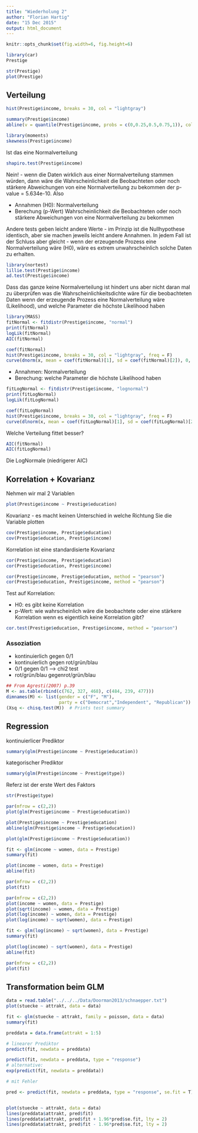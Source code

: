 ```yaml
---
title: "Wiederholung 2"
author: "Florian Hartig"
date: "15 Dec 2015"
output: html_document
---
```


```r
knitr::opts_chunk$set(fig.width=6, fig.height=6)
```

```r
library(car)
Prestige

str(Prestige)
plot(Prestige)

```

## Verteilung

```r

hist(Prestige$income, breaks = 30, col = "lightgray")

summary(Prestige$income)
abline(v = quantile(Prestige$income, probs = c(0,0.25,0.5,0.75,1)), col = "red", lwd = 2, lty = 2)

library(moments)
skewness(Prestige$income)

```


Ist das eine Normalverteilung

```r
shapiro.test(Prestige$income)
```

Nein! - wenn die Daten wirklich aus einer Normalverteilung stammen würden, dann wäre die Wahrscheinlichkeit die Beobachteten oder noch stärkere Abweichungen von eine Normalverteilung zu bekommen der p-value = 5.634e-10. Also 

* Annahmen (H0): Normalverteilung
* Berechung (p-Wert) Wahrscheinlichkeit die Beobachteten oder noch stärkere Abweichungen von eine Normalverteilung zu bekommen

Andere tests geben leicht andere Werte - im Prinzip ist die Nullhypothese identisch, aber sie machen jeweils leicht andere Annahmen. In jedem Fall ist der Schluss aber gleicht - wenn der erzeugende Prozess eine Normalverteilung wäre (H0), wäre es extrem unwahrscheinlich solche Daten zu erhalten. 

```r
library(nortest)
lillie.test(Prestige$income)
ad.test(Prestige$income)
```

Dass das ganze keine Normalverteilung ist hindert uns aber nicht daran mal zu überprüfen was die Wahrscheinlichkeitsdichte wäre für die beobachteten Daten wenn der erzeugende Prozess eine Normalverteilung wäre (Likelihood), und welche Parameter die höchste Likelihood haben


```r
library(MASS)
fitNormal <- fitdistr(Prestige$income, "normal")
print(fitNormal)
logLik(fitNormal)
AIC(fitNormal)

coef(fitNormal)
hist(Prestige$income, breaks = 30, col = "lightgray", freq = F)
curve(dnorm(x, mean = coef(fitNormal)[1], sd = coef(fitNormal)[2]), 0, 25000, add = T, col = "red", lwd = 2)
```

* Annahmen: Normalverteilung
* Berechung: welche Parameter die höchste Likelihood haben


```r
fitLogNormal <- fitdistr(Prestige$income, "lognormal")
print(fitLogNormal)
logLik(fitLogNormal)

coef(fitLogNormal)
hist(Prestige$income, breaks = 30, col = "lightgray", freq = F)
curve(dlnorm(x, mean = coef(fitLogNormal)[1], sd = coef(fitLogNormal)[2]), 0, 25000, add = T, col = "red", lwd = 2)
```


Welche Verteilung fittet besser?


```r
AIC(fitNormal)
AIC(fitLogNormal)
```

Die LogNormale (niedrigerer AIC)


## Korrelation + Kovarianz

Nehmen wir mal 2 Variablen

```r
plot(Prestige$income ~ Prestige$education)
```

Kovarianz - es macht keinen Unterschied in welche Richtung Sie die Variable plotten

```r
cov(Prestige$income, Prestige$education)
cov(Prestige$education, Prestige$income)
```

Korrelation ist eine standardisierte Kovarianz

```r
cor(Prestige$income, Prestige$education)
cor(Prestige$education, Prestige$income)
```


```r
cor(Prestige$income, Prestige$education, method = "pearson")
cor(Prestige$education, Prestige$income, method = "pearson")
```


Test auf Korrelation:

* H0: es gibt keine Korrelation
* p-Wert: wie wahrscheinlich wäre die beobachtete oder eine stärkere Korrelation wenn es eigentlich keine Korrelation gibt?


```r
cor.test(Prestige$education, Prestige$income, method = "pearson")
```


### Assoziation 

* kontinuierlich gegen 0/1
* kontinuierlich gegen rot/grün/blau
* 0/1 gegen 0/1 --> chi2 test
* rot/grün/blau gegenrot/grün/blau 

```r

## From Agresti(2007) p.39
M <- as.table(rbind(c(762, 327, 468), c(484, 239, 477)))
dimnames(M) <- list(gender = c("F", "M"),
                    party = c("Democrat","Independent", "Republican"))
(Xsq <- chisq.test(M))  # Prints test summary


```


## Regression

kontinuierlicer Prediktor

```r
summary(glm(Prestige$income ~ Prestige$education))
```

kategorischer Prediktor

```r
summary(glm(Prestige$income ~ Prestige$type))
```

Referz ist der erste Wert des Faktors

```r
str(Prestige$type)
```


```r
par(mfrow = c(2,2))
plot(glm(Prestige$income ~ Prestige$education))
```

```r
plot(Prestige$income ~ Prestige$education)
abline(glm(Prestige$income ~ Prestige$education))
```


```r
plot(glm(Prestige$income ~ Prestige$education))
```



```r
fit <- glm(income ~ women, data = Prestige)
summary(fit)

plot(income ~ women, data = Prestige)
abline(fit)

par(mfrow = c(2,2))
plot(fit)
```

```r

par(mfrow = c(2,2))
plot(income ~ women, data = Prestige)
plot(sqrt(income) ~ women, data = Prestige)
plot(log(income) ~ women, data = Prestige)
plot(log(income) ~ sqrt(women), data = Prestige)
```


```r

fit <- glm(log(income) ~ sqrt(women), data = Prestige)
summary(fit)

plot(log(income) ~ sqrt(women), data = Prestige)
abline(fit)

par(mfrow = c(2,2))
plot(fit)
```


## Transformation beim GLM



```r
data = read.table("../../../Data/Doorman2013/schnaepper.txt")
plot(stuecke ~ attrakt, data = data)
```


```r
fit <- glm(stuecke ~ attrakt, family = poisson, data = data)
summary(fit)
```


```r
preddata = data.frame(attrakt = 1:5)

# linearer Prediktor
predict(fit, newdata = preddata)

predict(fit, newdata = preddata, type = "response")
# alternative:
exp(predict(fit, newdata = preddata))

# mit Fehler 

pred <- predict(fit, newdata = preddata, type = "response", se.fit = T)


plot(stuecke ~ attrakt, data = data)
lines(preddata$attrakt, pred$fit)
lines(preddata$attrakt, pred$fit + 1.96*pred$se.fit, lty = 2)
lines(preddata$attrakt, pred$fit - 1.96*pred$se.fit, lty = 2)

```






